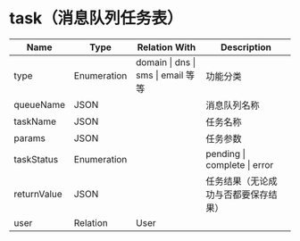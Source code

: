 # task（消息队列任务表）


| Name | Type | Relation With | Description |
|------|------|---------------|-------------|
| type | Enumeration | domain \| dns \| sms \| email 等等 | 功能分类 |
| queueName | JSON | | 消息队列名称 |
| taskName | JSON | | 任务名称 |
| params | JSON | | 任务参数 |
| taskStatus | Enumeration | | pending \| complete \| error |
| returnValue | JSON | | 任务结果（无论成功与否都要保存结果） |
| user        | Relation    | User          |                          |

